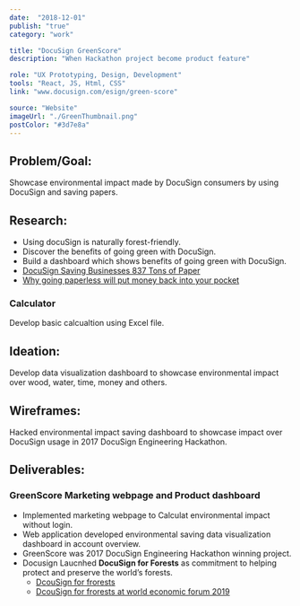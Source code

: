 ```yaml
---
date:  "2018-12-01"
publish: "true" 
category: "work"

title: "DocuSign GreenScore"
description: "When Hackathon project become product feature"

role: "UX Prototyping, Design, Development"
tools: "React, JS, Html, CSS" 
link: "www.docusign.com/esign/green-score" 

source: "Website"
imageUrl: "./GreenThumbnail.png"
postColor: "#3d7e8a"
---
```



## Problem/Goal:
Showcase environmental impact made by DocuSign consumers by using DocuSign and saving papers.

## Research:
- Using docuSign is naturally forest-friendly.
- Discover the benefits of going green with DocuSign.
- Build a dashboard which shows benefits of going green with DocuSign.
- [DocuSign Saving Businesses 837 Tons of Paper](https://www.docusign.com/press-releases/docusign-delivers-green-by-saving-businesses-837-tons-of-paper-and-millions-in)
- [Why going paperless will put money back into your pocket](https://www.docusign.com/blog/why-going-paperless-will-put-money-back-into-your-pocket/)

### Calculator
Develop basic calcualtion using Excel file.
<ImageWrap srcName="GreenscoreCalculator" width="65"/>

## Ideation:
Develop data visualization dashboard to showcase environmental impact over wood, water, time, money and others.

## Wireframes:
Hacked environmental impact saving dashboard to showcase impact over DocuSign usage in 2017 DocuSign Engineering Hackathon. 

<PhotoGallery variant="DocusignGreenscore"/>

## Deliverables:

### GreenScore Marketing webpage and Product dashboard
- Implemented marketing webpage to Calculat environmental impact without login.
- Web application developed environmental saving data visualization dashboard in account overview. 
- GreenScore was 2017 DocuSign Engineering Hackathon winning project.
- Docusign Laucnhed **DocuSign for Forests**   as commitment to helping protect and preserve the world’s forests. 
  - [DcouSign for frorests](https://www.docusign.com/forests)
  - [DcouSign for frorests at world economic forum 2019](https://www.docusign.com/blog/docusign-unveils-new-docusign-for-forests-initiative-at-world-economic-forum-2019/)

<PhotoGallery variant="DocusignGreenscoreProduct" columns={2}/>

